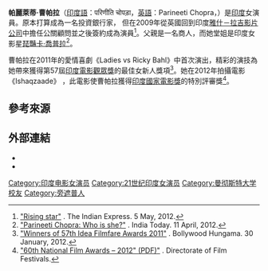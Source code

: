 {{艺人
| 姓名     = 帕麗萊蒂·曹帕拉
| 類型     = 女演員
| 圖片     = Parineeti Chopra at a promotional event for Golmaal Again (2).jpg
| 圖片尺寸 = 
| 綽號     = 
| 國籍     = {{IND}}
| birthname = Parineeti Chopra
| 出生日期 = {{birth date and age|1988|10|22}}
| 出生地點 = {{IND}}[[安巴拉|安巴拉]]
| 職業     = [[演員|演員]]
| 語言     = 
| 教育程度 = [[曼徹斯特商學院|曼徹斯特商學院]]
| 宗教信仰 = 
| 配偶     = 
| 伴侶     = 
| 兒女     = 
| 父母     = 
| 亲属     = [[佩麗冉卡·曹帕拉|佩麗冉卡·曹帕拉]]
| 出道作   = 
| 出道日期 = 
| 代表作   =  
| 活躍年代 = 2011年至今
| 網站     = 
| IMDb    = 4495174
| 現任成員 = 
| 過往成員 = 
| filmfareawards=  '''最佳女新人''': ''Ladies vs Ricky Bahl'' (2012)
}}
'''帕麗萊蒂·曹帕拉'''（[[印度語|印度語]]：परिणीति चोपड़ा，[[英語|英語]]：Parineeti Chopra，{{bd|1988年|10月22日|catIdx=C}}）是[[印度|印度]]女演員。原本打算成為一名投資銀行家，
但在2009年從英國回到印度[[雅什－拉吉影片公司|雅什－拉吉影片公司]]中擔任公關顧問並之後簽約成為演員<ref>[http://archive.indianexpress.com/news/%22rising-star%22/945764/ "Rising star"] {{Wayback|url=http://archive.indianexpress.com/news/%22rising-star%22/945764/ |date=20160423085534 }}. The Indian Express. 5 May, 2012.</ref>。父親是一名商人，而她堂姐是印度女影星[[琵豔卡·喬普拉|琵豔卡·喬普拉]]<ref>[http://indiatoday.intoday.in/story/parineeti-chopra-who-is-she/1/183899.html "Parineeti Chopra: Who is she?"] {{WebCite|url=https://www.webcitation.org/6FkVyTAGu?url=http://indiatoday.intoday.in/story/parineeti-chopra-who-is-she/1/183899.html |date=20130409112917 |dateformat=iso }}. India Today. 11 April, 2012.</ref>。

曹帕拉在2011年的愛情喜劇《Ladies vs Ricky Bahl》中首次演出，精彩的演技為她帶來獲得第57屆[[印度電影觀眾獎|印度電影觀眾獎]]的最佳女新人獎項<ref>[http://www.bollywoodhungama.com/movies/features/type/view/id/3028/ "Winners of 57th Idea Filmfare Awards 2011"] {{Wayback|url=http://www.bollywoodhungama.com/movies/features/type/view/id/3028/ |date=20120712170218 }}. Bollywood Hungama. 30 January, 2012.</ref>。她在2012年拍攝電影《Ishaqzaade》 ，此電影使曹帕拉獲得[[印度國家電影獎|印度國家電影獎]]的特別評審獎<ref>[http://dff.nic.in/FeaturedFilm_60th_NATIONAL_FILM_AWARDS_2012_Announced.pdf "60th National Film Awards – 2012" (PDF)"] {{Wayback|url=http://dff.nic.in/FeaturedFilm_60th_NATIONAL_FILM_AWARDS_2012_Announced.pdf |date=20130418030545 }}. Directorate of Film Festivals.</ref>。

== 參考來源 ==
<references/> 

== 外部連結 ==
{{Commons category| Parineeti Chopra}}
* {{imdb name|id=4495174}}
* {{Instagram|parineetichopra}}

{{DEFAULTSORT: Chopra, Parineeti}}
[[Category:印度电影女演员|Category:印度电影女演员]]
[[Category:21世纪印度女演员|Category:21世纪印度女演员]]
[[Category:曼彻斯特大学校友|Category:曼彻斯特大学校友]]
[[Category:旁遮普人|Category:旁遮普人]]